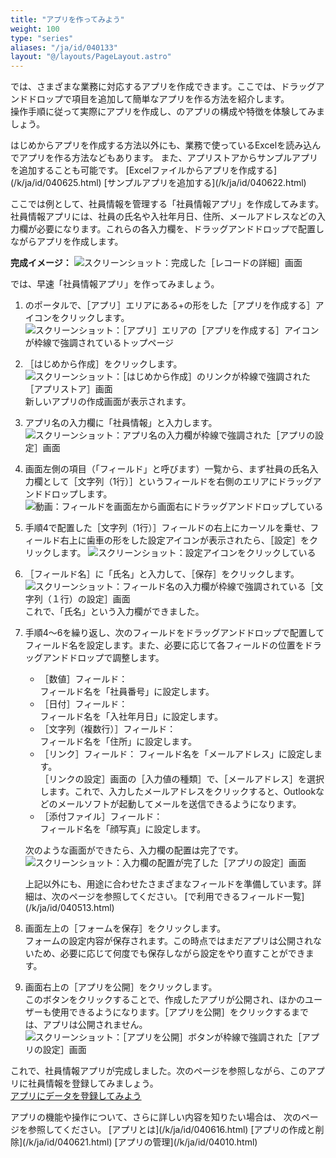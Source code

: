 ```yaml
---
title: "アプリを作ってみよう"
weight: 100
type: "series"
aliases: "/ja/id/040133"
layout: "@/layouts/PageLayout.astro"
---
```



<Kintone />では、さまざまな業務に対応するアプリを作成できます。ここでは、ドラッグアンドドロップで項目を追加して簡単なアプリを作る方法を紹介します。  
操作手順に従って実際にアプリを作成し、<Kintone />のアプリの構成や特徴を体験してみましょう。

<Hint>
  はじめからアプリを作成する方法以外にも、業務で使っているExcelを読み込んでアプリを作る方法などもあります。  
  また、アプリストアからサンプルアプリを追加することも可能です。  
  [Excelファイルからアプリを作成する](/k/ja/id/040625.html)  
  [サンプルアプリを追加する](/k/ja/id/040622.html)
</Hint>

ここでは例として、社員情報を管理する「社員情報アプリ」を作成してみます。社員情報アプリには、社員の氏名や入社年月日、住所、メールアドレスなどの入力欄が必要になります。これらの各入力欄を、ドラッグアンドドロップで配置しながらアプリを作成します。

**完成イメージ：**
<Img src="/k/img-ja/add_employee_app_img08.png" alt="スクリーンショット：完成した［レコードの詳細］画面" />

では、早速「社員情報アプリ」を作ってみましょう。

1. <Kintone />のポータルで、［アプリ］エリアにある+の形をした［アプリを作成する］アイコンをクリックします。
   <Img src="/k/img-ja/add_employee_app_img01.png" alt="スクリーンショット：［アプリ］エリアの［アプリを作成する］アイコンが枠線で強調されているトップページ" />

1. ［はじめから作成］をクリックします。
   <Img src="/k/img-ja/add_employee_app_img02.png" alt="スクリーンショット：［はじめから作成］のリンクが枠線で強調された［アプリストア］画面" />
  新しいアプリの作成画面が表示されます。

1. アプリ名の入力欄に「社員情報」と入力します。
   <Img src="/k/img-ja/add_employee_app_img03.png" alt="スクリーンショット：アプリ名の入力欄が枠線で強調された［アプリの設定］画面" />

1. 画面左側の項目（「フィールド」と呼びます）一覧から、まず社員の氏名入力欄として［文字列（1行）］というフィールドを右側のエリアにドラッグアンドドロップします。
   <Img src="/k/img-ja/add_employee_app_img04.gif" alt="動画：フィールドを画面左から画面右にドラッグアンドドロップしている" />

1. 手順4で配置した［文字列（1行）］フィールドの右上にカーソルを乗せ、フィールド右上に歯車の形をした設定アイコンが表示されたら、［設定］をクリックします。
   <Img src="/k/img-ja/add_employee_app_img05.png" alt="スクリーンショット：設定アイコンをクリックしている" />

1. ［フィールド名］に「氏名」と入力して、［保存］をクリックします。
   <Img src="/k/img-ja/add_employee_app_img06.png" alt="スクリーンショット：フィールド名の入力欄が枠線で強調されている［文字列（１行）の設定］画面" />
  これで、「氏名」という入力欄ができました。

1. 手順4～6を繰り返し、次のフィールドをドラッグアンドドロップで配置してフィールド名を設定します。また、必要に応じて各フィールドの位置をドラッグアンドドロップで調整します。  

   * ［数値］フィールド：  
     フィールド名を「社員番号」に設定します。
   * ［日付］フィールド：  
     フィールド名を「入社年月日」に設定します。
   * ［文字列（複数行）］フィールド：  
     フィールド名を「住所」に設定します。
   * ［リンク］フィールド：
     フィールド名を「メールアドレス」に設定します。  
     ［リンクの設定］画面の［入力値の種類］で、［メールアドレス］を選択します。これで、入力したメールアドレスをクリックすると、Outlookなどのメールソフトが起動してメールを送信できるようになります。
   * ［添付ファイル］フィールド：  
     フィールド名を「顔写真」に設定します。

   次のような画面ができたら、入力欄の配置は完了です。
   <Img src="/k/img-ja/add_employee_app_img09.png" alt="スクリーンショット：入力欄の配置が完了した［アプリの設定］画面" />

   <Note>
   上記以外にも、用途に合わせたさまざまなフィールドを準備しています。詳細は、次のページを参照してください。  
      [<Kintone />で利用できるフィールド一覧](/k/ja/id/040513.html)
   </Note>

1. 画面左上の［フォームを保存］をクリックします。  
  フォームの設定内容が保存されます。この時点ではまだアプリは公開されないため、必要に応じて何度でも保存しながら設定をやり直すことができます。

1. 画面右上の［アプリを公開］をクリックします。  
  このボタンをクリックすることで、作成したアプリが公開され、ほかのユーザーも使用できるようになります。［アプリを公開］をクリックするまでは、アプリは公開されません。
   <Img src="/k/img-ja/add_employee_app_img07.png" alt="スクリーンショット：［アプリを公開］ボタンが枠線で強調された［アプリの設定］画面" />

これで、社員情報アプリが完成しました。次のページを参照しながら、このアプリに社員情報を登録してみましょう。  
[アプリにデータを登録してみよう](/k/ja/id/040134.html)

<Hint>
  アプリの機能や操作について、さらに詳しい内容を知りたい場合は、 次のページを参照してください。  
  [アプリとは](/k/ja/id/040616.html)  
  [アプリの作成と削除](/k/ja/id/040621.html)  
  [アプリの管理](/k/ja/id/04010.html)
</Hint>
